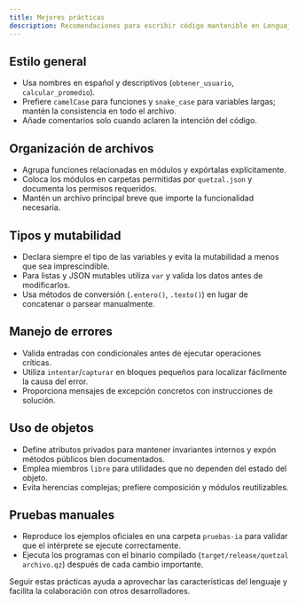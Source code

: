 ```yaml
---
title: Mejores prácticas
description: Recomendaciones para escribir código mantenible en Lenguaje Quetzal.
---
```


## Estilo general

- Usa nombres en español y descriptivos (`obtener_usuario`, `calcular_promedio`).
- Prefiere `camelCase` para funciones y `snake_case` para variables largas; mantén la consistencia en todo el archivo.
- Añade comentarios solo cuando aclaren la intención del código.

## Organización de archivos

- Agrupa funciones relacionadas en módulos y expórtalas explícitamente.
- Coloca los módulos en carpetas permitidas por `quetzal.json` y documenta los permisos requeridos.
- Mantén un archivo principal breve que importe la funcionalidad necesaria.

## Tipos y mutabilidad

- Declara siempre el tipo de las variables y evita la mutabilidad a menos que sea imprescindible.
- Para listas y JSON mutables utiliza `var` y valida los datos antes de modificarlos.
- Usa métodos de conversión (`.entero()`, `.texto()`) en lugar de concatenar o parsear manualmente.

## Manejo de errores

- Valida entradas con condicionales antes de ejecutar operaciones críticas.
- Utiliza `intentar`/`capturar` en bloques pequeños para localizar fácilmente la causa del error.
- Proporciona mensajes de excepción concretos con instrucciones de solución.

## Uso de objetos

- Define atributos privados para mantener invariantes internos y expón métodos públicos bien documentados.
- Emplea miembros `libre` para utilidades que no dependen del estado del objeto.
- Evita herencias complejas; prefiere composición y módulos reutilizables.

## Pruebas manuales

- Reproduce los ejemplos oficiales en una carpeta `pruebas-ia` para validar que el intérprete se ejecute correctamente.
- Ejecuta los programas con el binario compilado (`target/release/quetzal archivo.qz`) después de cada cambio importante.

Seguir estas prácticas ayuda a aprovechar las características del lenguaje y facilita la colaboración con otros desarrolladores.
